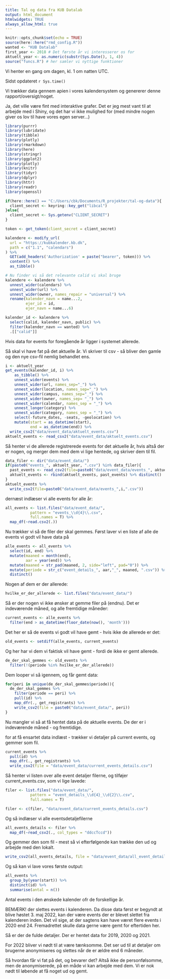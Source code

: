 ```yaml
---
title: Tal og data fra KUB Datalab
output: html_document
htmlwidgets: TRUE
always_allow_html: true
---
```

```r
knitr::opts_chunk$set(echo = TRUE)
source(here::here("rmd_config.R"))
wanted <- "KUB Datalab"
first_year <- 2018 # Det første år vi interesserer os for
aktuelt_year <- as.numeric(substr(Sys.Date(), 1, 4))
source("funcs.R") # her samler vi nyttige funktioner
```

Vi henter en gang om dagen, kl. 1 om natten UTC.

Sidst opdateret `r Sys.time()`




Vi trækker data gennem apien i vores kalendersystem og genererer denne 
rapport/oversigt/noget.

Ja, det ville være fint med interaktive grafer. Det er jeg mest vant til at 
arbejde med i Shiny, og det har vi ikke mulighed for (med mindre nogen giver
os lov til have vores egen server...)

```r
library(purrr)
library(lubridate)
library(tibble)  
library(plotly)
library(rmarkdown)
library(here)
library(stringr)
library(ggplot2)
library(plotly)
library(knitr)
library(tidyr)
library(dplyr)
library(httr) 
library(readr)
library(openssl)
```


```r
if(here::here() == "C:/Users/cbk/Documents/R_projekter/tal-og-data"){
  client_secret <- keyring::key_get("libcal")
}else{
  client_secret <- Sys.getenv("CLIENT_SECRET")
}
```

```r
token <- get_token(client_secret = client_secret)
```

```r
kalendere <- modify_url(
  url = "https://kubkalender.kb.dk",
  path = c("1.1", "calendars")
) %>% 
  GET(add_headers('Authorization' = paste("bearer", token))) %>% 
  content() %>% 
  as_tibble()
```

```r
# Nu finder vi så det relevante calid vi skal bruge
kalendere <- kalendere %>%
  unnest_wider(calendars) %>%
  unnest_wider(url) %>%
  unnest_wider(owner, names_repair = "universal") %>%
  rename(kalender_navn = name...2,
         ejer_id = id,
         ejer_navn = name...6)

kalender_id <- kalendere %>%
  select(calid, kalender_navn, public) %>%
  filter(kalender_navn == wanted) %>% 
  .[["calid"]]
```

Hvis data for events for foregående år ligger i systemet allerede.

Så skal vi have fat på det aktuelle år.
Vi skriver til csv - så bliver den gamle og den nye csv-fil nemlig 
behandlet ens.
```r
i <- aktuelt_year
get_events(kalender_id, i) %>% 
    as_tibble() %>% 
    unnest_wider(events) %>%
    unnest_wider(url, names_sep="_") %>%
    unnest_wider(location, names_sep="_") %>%
    unnest_wider(campus, names_sep="_") %>%
    unnest_wider(owner, names_sep= "_") %>%
    unnest_wider(calendar, names_sep = "_") %>% 
    unnest_longer(category) %>% 
    unnest_wider(category, names_sep = "_") %>% 
    select(-future_dates, -seats, -geolocation) %>% 
    mutate(start = as_datetime(start),
           end = as_datetime(end)) %>% 
  write_csv2("data/event_data/aktuelt_events.csv")
aktuelt_events <- read_csv2("data/event_data/aktuelt_events.csv")
```

Så henter vi de allerede registrerede events for det aktuelle år, hvis altså
der er nogen, og merger dem
med dem vi lige hentede, og skriver dem til fil.
```r
data_filer <- dir("data/event_data/")
if(paste0("events_", aktuelt_year, ".csv") %in% data_filer){
  past_events <- read_csv2(file=paste0("data/event_data/events_", aktuelt_year, ".csv"))
  aktuelt_events <- rbind(aktuelt_events, past_events) %>% distinct()
}
aktuelt_events %>% 
  write_csv2(file=paste0("data/event_data/events_",i,".csv"))
```


dernæst indlæser vi alle events for alle år:
```r
all_events <- list.files("data/event_data/", 
           pattern = "events_\\d{4}\\.csv",
           full.names = T) %>% 
  map_df(~read.csv2(.))
```

Nu trækker vi så de filer der skal gemmes. Først laver vi 
en liste af alle de events vi godt vil have data på
```r
alle_events <- all_events %>% 
  select(id, end) %>% 
  mutate(maaned = month(end),
         aar = year(end)) %>% 
  mutate(maaned = str_pad(maaned, 2, side="left", pad="0")) %>% 
  mutate(periode = str_c("event_details_", aar,"_", maaned, ".csv")) %>% 
  distinct()
```

Nogen af dem er der allerede:
```r
hvilke_er_der_allerede <- list.files("data/event_data/")
```

Så er der nogen vi ikke ønsker at gemme filer på (endnu).
Det er indeværende måned, og alle fremtidige måneder:
```r
current_events <- alle_events %>% 
  filter(end > as_datetime(floor_date(now(), 'month')))
```

Det her er så de events vi godt vil have gemt - hvis ikke de allerede 
er det:
```r
old_events <- setdiff(alle_events, current_events)
```

Og her har vi dem vi faktisk vil have gemt - fordi de ikke er gemt
allerede.
```r
de_der_skal_gemmes <- old_events %>% 
  filter(!(periode %in% hvilke_er_der_allerede))
```

Dem looper vi så igennem, og får gemt data:
```r
for(peri in unique(de_der_skal_gemmes$periode)){
  de_der_skal_gemmes %>% 
    filter(periode == peri) %>% 
    pull(id) %>% 
    map_dfr(., get_registrants) %>% 
    write_csv2(file = paste0("data/event_data/", peri))
}
```

Nu mangler vi så at få hentet data på de aktuelle events.
De der er i indeværende måned - og fremtidige.

for at få ensartet data indlæst - trækker vi detaljer på 
current events, og gemmer som fil.
```r
current_events %>% 
  pull(id) %>% 
  map_dfr(., get_registrants) %>% 
  write_csv2(file = "data/event_data/current_events_details.csv")
```

Så henter vi listen over alle event detaljer filerne, og 
tilføjer current_events.csv, som vi lige lavede:
```r
filer <- list.files("data/event_data/",
           pattern = "event_details_\\d{4}_\\d{2}\\.csv",
           full.names = T)

filer <- c(filer, "data/event_data/current_events_details.csv")
```

Og så indlæser vi alle eventsdetaljefilerne
```r
all_events_details <- filer %>% 
  map_df(~read_csv2(., col_types = "ddccTccd"))
```

Og gemmer den som fil - mest så vi efterfølgende kan trække den
ud og arbejde med den lokalt.
```r
write_csv2(all_events_details, file = "data/event_data/all_event_details")

```


Og så kan vi lave vores første output:
```r
all_events %>% 
  group_by(year(start)) %>% 
  distinct(id) %>% 
  summarise(antal = n())
```

Antal events i den ønskede kalender ofr de forskellige år.

BEMÆRK! der slettes events i kalenderen. Da disse data først er begyndt at blive
høstet 3. maj 2022, kan der være events der er blevet slettet fra kalenderen inden.
Det vil sige, at der sagtens kan have været flere events i 2020 end 24. 
Fremadrettet skulle data gerne være gemt for eftertiden her.

Så er der de fulde detaljer. Der er hentet data for 2019, 2020 og 2021. 

For 2022 bliver vi nødt til at være tænksomme. Det ser ud til at detaljer om
brugerne anonymiseres og slettes når de er ældre end 6 måneder.

Så hvordan får vi fat på det, og bevarer det? Altså ikke de personfølsomme, men
de anonymiserede, på en måde vi kan arbejde med dem.
Vi er nok nødt til løbende at få noget ud og gemt.
